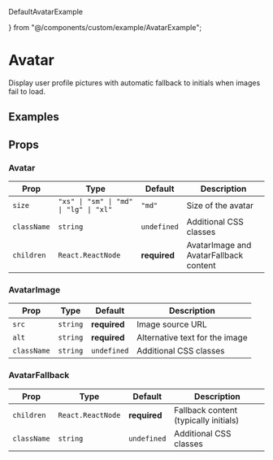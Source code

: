   DefaultAvatarExample

} from "@/components/custom/example/AvatarExample";


# Avatar

Display user profile pictures with automatic fallback to initials when images fail to load.

<InstallTabs components="Avatar" />

## Examples

<DefaultAvatarExample />

## Props

### Avatar

| Prop        | Type                                   | Default      | Description                            |
| ----------- | -------------------------------------- | ------------ | -------------------------------------- |
| `size`      | `"xs" \| "sm" \| "md" \| "lg" \| "xl"` | `"md"`       | Size of the avatar                     |
| `className` | `string`                               | `undefined`  | Additional CSS classes                 |
| `children`  | `React.ReactNode`                      | **required** | AvatarImage and AvatarFallback content |

### AvatarImage

| Prop        | Type     | Default      | Description                    |
| ----------- | -------- | ------------ | ------------------------------ |
| `src`       | `string` | **required** | Image source URL               |
| `alt`       | `string` | **required** | Alternative text for the image |
| `className` | `string` | `undefined`  | Additional CSS classes         |

### AvatarFallback

| Prop        | Type              | Default      | Description                           |
| ----------- | ----------------- | ------------ | ------------------------------------- |
| `children`  | `React.ReactNode` | **required** | Fallback content (typically initials) |
| `className` | `string`          | `undefined`  | Additional CSS classes                |
